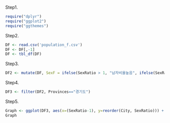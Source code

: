 

Step1.
```{r}
require("dplyr")
require("ggplot2")
require("ggthemes")
```


Step2.
```{r}
DF <- read.csv('population_f.csv')
DF <- DF[,-1]
DF <- tbl_df(DF)
```


Step3.
```{r}
DF2 <- mutate(DF, SexF = ifelse(SexRatio > 1, "남자비율높음", ifelse(SexRatio == 1, "남녀비율같음", "여자비율높음")))
```


Step4.
```{r}
DF3 <- filter(DF2, Provinces=="경기도")
```


Step5.
```{r}
Graph <- ggplot(DF3, aes(x=(SexRatio-1), y=reorder(City, SexRatio))) + geom_segment(aes(yend=City), xend=0, colour="grey50") + geom_point(size=4, aes(colour=SexF)) + theme_minimal()
Graph
```
